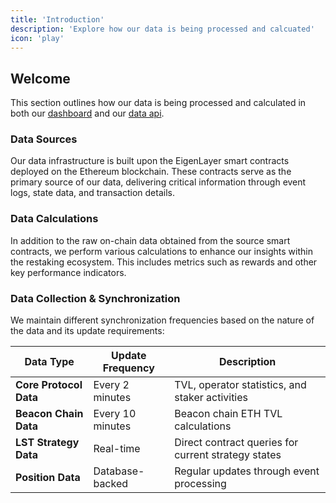 ```yaml
---
title: 'Introduction'
description: 'Explore how our data is being processed and calcuated'
icon: 'play'
---
```


## Welcome

This section outlines how our data is being processed and calculated in both our [dashboard](https://dashboard.eigenexplorer.com) and our [data api](../api-reference/introduction).

### Data Sources

Our data infrastructure is built upon the EigenLayer smart contracts deployed on the Ethereum blockchain. These contracts serve as the primary source of our data, delivering critical information through event logs, state data, and transaction details.

### Data Calculations

In addition to the raw on-chain data obtained from the source smart contracts, we perform various calculations to enhance our insights within the restaking ecosystem. This includes metrics such as rewards and other key performance indicators.

### Data Collection & Synchronization

We maintain different synchronization frequencies based on the nature of the data and its update requirements:

| Data Type              | Update Frequency | Description                                         |
| ---------------------- | ---------------- | --------------------------------------------------- |
| **Core Protocol Data** | Every 2 minutes  | TVL, operator statistics, and staker activities     |
| **Beacon Chain Data**  | Every 10 minutes | Beacon chain ETH TVL calculations                   |
| **LST Strategy Data**  | Real-time        | Direct contract queries for current strategy states |
| **Position Data**      | Database-backed  | Regular updates through event processing            |
